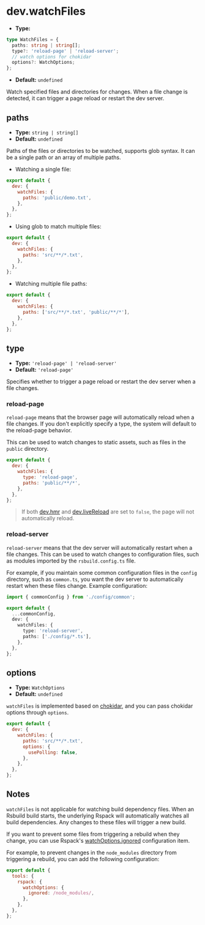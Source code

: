 # dev.watchFiles

- **Type:**

```ts
type WatchFiles = {
  paths: string | string[];
  type?: 'reload-page' | 'reload-server';
  // watch options for chokidar
  options?: WatchOptions;
};
```

- **Default:** `undefined`

Watch specified files and directories for changes. When a file change is detected, it can trigger a page reload or restart the dev server.

## paths

- **Type:** `string | string[]`
- **Default:** `undefined`

Paths of the files or directories to be watched, supports glob syntax. It can be a single path or an array of multiple paths.

- Watching a single file:

```js
export default {
  dev: {
    watchFiles: {
      paths: 'public/demo.txt',
    },
  },
};
```

- Using glob to match multiple files:

```js
export default {
  dev: {
    watchFiles: {
      paths: 'src/**/*.txt',
    },
  },
};
```

- Watching multiple file paths:

```js
export default {
  dev: {
    watchFiles: {
      paths: ['src/**/*.txt', 'public/**/*'],
    },
  },
};
```

## type

- **Type:** `'reload-page' | 'reload-server'`
- **Default:** `'reload-page'`

Specifies whether to trigger a page reload or restart the dev server when a file changes.

### reload-page

`reload-page` means that the browser page will automatically reload when a file changes. If you don't explicitly specify a type, the system will default to the reload-page behavior.

This can be used to watch changes to static assets, such as files in the `public` directory.

```js
export default {
  dev: {
    watchFiles: {
      type: 'reload-page',
      paths: 'public/**/*',
    },
  },
};
```

> If both [dev.hmr](/config/dev/hmr) and [dev.liveReload](/config/dev/live-reload) are set to `false`, the page will not automatically reload.

### reload-server

`reload-server` means that the dev server will automatically restart when a file changes. This can be used to watch changes to configuration files, such as modules imported by the `rsbuild.config.ts` file.

For example, if you maintain some common configuration files in the `config` directory, such as `common.ts`, you want the dev server to automatically restart when these files change. Example configuration:

```ts title="rsbuild.config.ts"
import { commonConfig } from './config/common';

export default {
  ...commonConfig,
  dev: {
    watchFiles: {
      type: 'reload-server',
      paths: ['./config/*.ts'],
    },
  },
};
```

## options

- **Type:** `WatchOptions`
- **Default:** `undefined`

`watchFiles` is implemented based on [chokidar](https://github.com/paulmillr/chokidar#api), and you can pass chokidar options through `options`.

```js
export default {
  dev: {
    watchFiles: {
      paths: 'src/**/*.txt',
      options: {
        usePolling: false,
      },
    },
  },
};
```

## Notes

`watchFiles` is not applicable for watching build dependency files. When an Rsbuild build starts, the underlying Rspack will automatically watches all build dependencies. Any changes to these files will trigger a new build.

If you want to prevent some files from triggering a rebuild when they change, you can use Rspack's [watchOptions.ignored](https://rspack.dev/config/watch#watchoptionsignored) configuration item.

For example, to prevent changes in the `node_modules` directory from triggering a rebuild, you can add the following configuration:

```js
export default {
  tools: {
    rspack: {
      watchOptions: {
        ignored: /node_modules/,
      },
    },
  },
};
```
